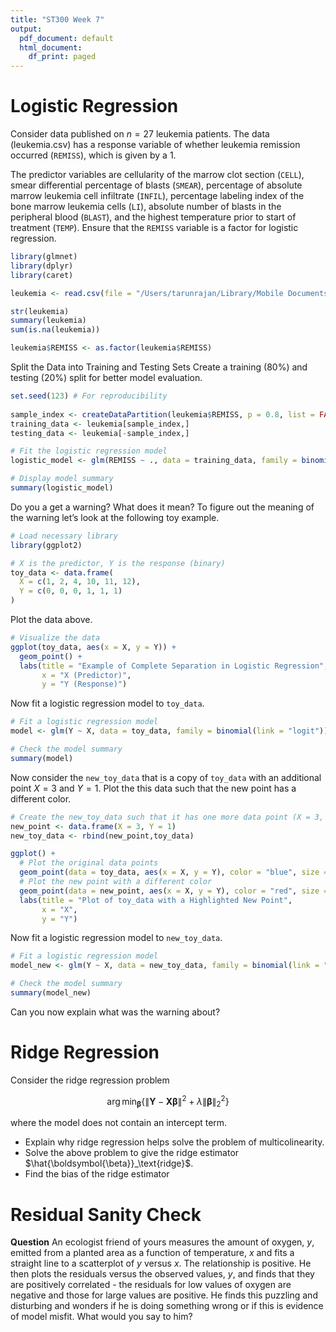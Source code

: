 ```yaml
---
title: "ST300 Week 7"
output:
  pdf_document: default
  html_document:
    df_print: paged
---
```

# Logistic Regression 

Consider data published on $n = 27$ leukemia patients. The data (leukemia.csv) has a response variable of whether leukemia remission occurred (`REMISS`), which is given by a 1.

The predictor variables are cellularity of the marrow clot section (`CELL`), smear differential percentage of blasts (`SMEAR`), percentage of absolute marrow leukemia cell infiltrate (`INFIL`), percentage labeling index of the bone marrow leukemia cells (`LI`), absolute number of blasts in the peripheral blood (`BLAST`), and the highest temperature prior to start of treatment (`TEMP`). Ensure that the `REMISS` variable is a factor for logistic regression.

```r
library(glmnet)
library(dplyr)
library(caret)

leukemia <- read.csv(file = "/Users/tarunrajan/Library/Mobile Documents/com~apple~CloudDocs/ST300/Week 7/leukemia.csv")

str(leukemia)
summary(leukemia)
sum(is.na(leukemia))

leukemia$REMISS <- as.factor(leukemia$REMISS)
```

Split the Data into Training and Testing Sets Create a training ($80\%$) and testing ($20\%$) split for better model evaluation.

```r
set.seed(123) # For reproducibility
 
sample_index <- createDataPartition(leukemia$REMISS, p = 0.8, list = FALSE)
training_data <- leukemia[sample_index,]
testing_data <- leukemia[-sample_index,]
```

```r
# Fit the logistic regression model
logistic_model <- glm(REMISS ~ ., data = training_data, family = binomial(link = "logit"))

# Display model summary
summary(logistic_model)
```
Do you a get a warning? What does it mean? To figure out the meaning of the warning let's look at the following toy example.
```r
# Load necessary library
library(ggplot2)

# X is the predictor, Y is the response (binary)
toy_data <- data.frame(
  X = c(1, 2, 4, 10, 11, 12),
  Y = c(0, 0, 0, 1, 1, 1)
)
```
Plot the data above.
```r
# Visualize the data
ggplot(toy_data, aes(x = X, y = Y)) +
  geom_point() +
  labs(title = "Example of Complete Separation in Logistic Regression",
       x = "X (Predictor)",
       y = "Y (Response)")
```
Now fit a logistic regression model to `toy_data`.
```r
# Fit a logistic regression model
model <- glm(Y ~ X, data = toy_data, family = binomial(link = "logit"))

# Check the model summary
summary(model)
```
Now consider the `new_toy_data` that is a copy of `toy_data` with an additional point $X = 3$ and $Y = 1$. Plot the this data such that the new point has a different color. 
```r
# Create the new_toy_data such that it has one more data point (X = 3, Y = 1) in comparison to toy_data
new_point <- data.frame(X = 3, Y = 1)
new_toy_data <- rbind(new_point,toy_data)

ggplot() +
  # Plot the original data points
  geom_point(data = toy_data, aes(x = X, y = Y), color = "blue", size = 3) +
  # Plot the new point with a different color
  geom_point(data = new_point, aes(x = X, y = Y), color = "red", size = 4) +
  labs(title = "Plot of toy_data with a Highlighted New Point",
       x = "X",
       y = "Y")
```
Now fit a logistic regression model to `new_toy_data`.
```r
# Fit a logistic regression model
model_new <- glm(Y ~ X, data = new_toy_data, family = binomial(link = "logit"))

# Check the model summary
summary(model_new)
```
Can you now explain what was the warning about?

# Ridge Regression 
Consider the ridge regression problem

$$
\arg \min _{\boldsymbol{\beta}}\left\{\|\mathbf{Y}-\mathbf{X} \boldsymbol{\beta}\|^2+\lambda \|\boldsymbol{\beta}\|_2^2 \right\}
$$

where the model does not contain an intercept term.

* Explain why ridge regression helps solve the problem of multicolinearity.
* Solve the above problem to give the ridge estimator $\hat{\boldsymbol{\beta}}_\text{ridge}$.
* Find the bias of the ridge estimator

# Residual Sanity Check

**Question** An ecologist friend of yours measures the amount of oxygen, $y$, emitted from a planted area as a function of temperature, $x$ and fits a straight line to a scatterplot of $y$ versus $x$. The relationship is positive. He then plots the residuals versus the observed values, $y$, and finds that they are positively correlated - the residuals for low values of oxygen are negative and those for large values are positive. He finds this puzzling and disturbing and wonders if he is doing something wrong or if this is evidence of model misfit. What would you say to him?